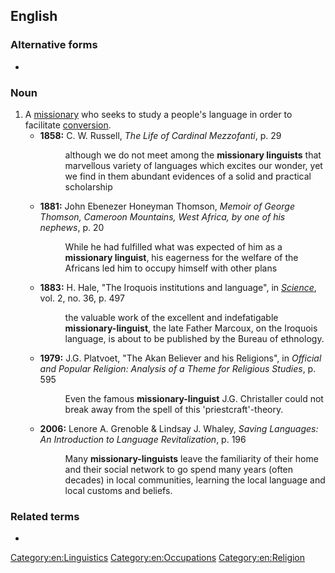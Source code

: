 {{also|missionary linguist}}
==English==

===Alternative forms===
* {{l|en|missionary linguist}}

===Noun===
{{en-noun|head=[[missionary]]-[[linguist]]}}

# A [[missionary]] who seeks to study a people's language in order to facilitate [[conversion]].
#* '''1858:''' C. W. Russell, ''The Life of Cardinal Mezzofanti'', p. 29
#*: although we do not meet among the '''missionary linguists''' that marvellous variety of languages which excites our wonder, yet we find in them abundant evidences of a solid and practical scholarship
#* '''1881:''' John Ebenezer Honeyman Thomson, ''Memoir of George Thomson, Cameroon Mountains, West Africa, by one of his nephews'', p. 20
#*: While he had fulfilled what was expected of him as a '''missionary linguist''', his eagerness for the welfare of the Africans led him to occupy himself with other plans
#* '''1883:''' H. Hale, "The Iroquois institutions and language", in ''[[w:Science (journal)|Science]]'', vol. 2, no. 36, p. 497
#*: the valuable work of the excellent and indefatigable '''missionary-linguist''', the late Father Marcoux, on the Iroquois language, is about to be published by the Bureau of ethnology.
#* '''1979:''' J.G. Platvoet, "The Akan Believer and his Religions", in ''Official and Popular Religion: Analysis of a Theme for Religious Studies'', p. 595
#*: Even the famous '''missionary-linguist''' J.G. Christaller could not break away from the spell of this 'priestcraft'-theory.
#* '''2006:''' Lenore A. Grenoble & Lindsay J. Whaley, ''Saving Languages: An Introduction to Language Revitalization'', p. 196
#*: Many '''missionary-linguists''' leave the familiarity of their home and their social network to go spend many years (often decades) in local communities, learning the local language and local customs and beliefs.

===Related terms===
* {{l|en|missionary linguistics}}
[[Category:en:Linguistics]]
[[Category:en:Occupations]]
[[Category:en:Religion]]